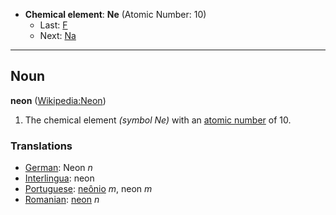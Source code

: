 *'''Chemical element''': '''Ne''' (Atomic Number: 10)
**Last: [[Fluorine|F]]
**Next: [[Sodium|Na]]
----
== Noun ==
'''neon''' ([[en:Neon|Wikipedia:Neon]])

# The chemical element ''(symbol Ne)'' with an [[atomic number]] of 10.

===Translations===
*[[German]]: Neon ''n''
*[[Interlingua]]: neon
*[[Portuguese]]: [[neônio]] ''m'', neon ''m''
*[[Romanian]]: [[neon]] ''n''